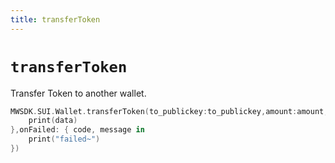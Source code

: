 ```yaml
---
title: transferToken
---
```


# `transferToken`
Transfer Token to another wallet.
```swift
MWSDK.SUI.Wallet.transferToken(to_publickey:to_publickey,amount:amount,token:token,onSuccess: { data in
    print(data)
},onFailed: { code, message in
    print("failed~")
})
```